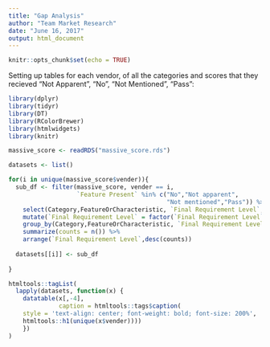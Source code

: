 ```yaml
---
title: "Gap Analysis"
author: "Team Market Research"
date: "June 16, 2017"
output: html_document
---
```


```r
knitr::opts_chunk$set(echo = TRUE)
```


Setting up tables for each vendor, of all the categories and scores that they recieved "Not Apparent", "No", "Not Mentioned", "Pass":


```r
library(dplyr)
library(tidyr)
library(DT)
library(RColorBrewer)
library(htmlwidgets)
library(knitr)

massive_score <- readRDS("massive_score.rds")

datasets <- list()

for(i in unique(massive_score$vender)){
  sub_df <- filter(massive_score, vender == i,
                   `Feature Present` %in% c("No","Not apparent",
                                            "Not mentioned","Pass")) %>%
    select(Category,FeatureOrCharacteristic, `Final Requirement Level`,vender) %>%
    mutate(`Final Requirement Level` = factor(`Final Requirement Level`, levels = c("Must have", "Ideal", "Could live without", "Pass"))) %>%
    group_by(Category,FeatureOrCharacteristic, `Final Requirement Level`,vender) %>%
    summarize(counts = n()) %>%
    arrange(`Final Requirement Level`,desc(counts))
  
  datasets[[i]] <- sub_df
    
}

htmltools::tagList(
  lapply(datasets, function(x) {
    datatable(x[,-4], 
              caption = htmltools::tags$caption(
    style = 'text-align: center; font-weight: bold; font-size: 200%',
    htmltools::h1(unique(x$vender))))
    })
)
```



